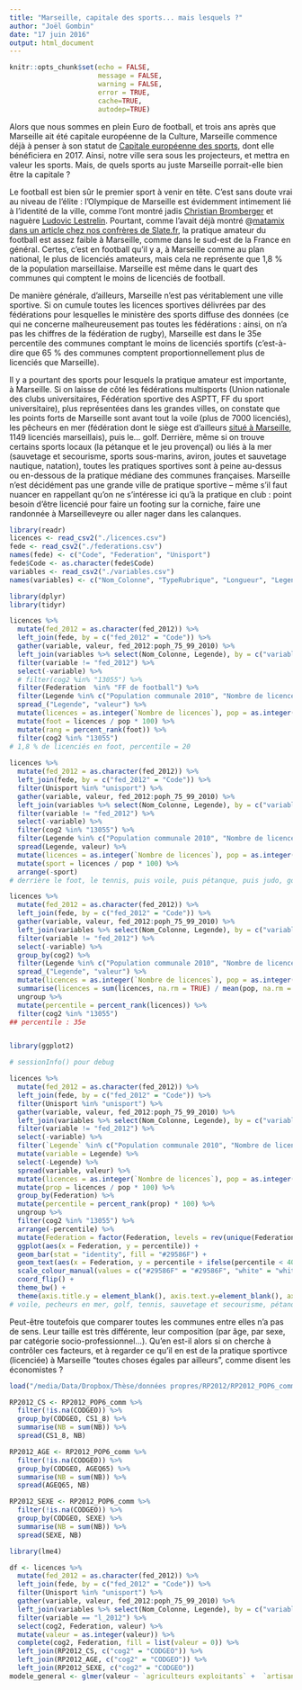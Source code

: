 ```yaml
---
title: "Marseille, capitale des sports... mais lesquels ?"
author: "Joël Gombin"
date: "17 juin 2016"
output: html_document
---
```


```r
knitr::opts_chunk$set(echo = FALSE,
                      message = FALSE,
                      warning = FALSE,
                      error = TRUE,
                      cache=TRUE, 
                      autodep=TRUE)
```

Alors que nous sommes en plein Euro de football, et trois ans après que Marseille ait été capitale européenne de la Culture, Marseille commence déjà à penser à son statut de [Capitale européenne des sports](https://marsactu.fr/bref/marseille-sera-capitale-europeenne-du-sport-en-2017/), dont elle bénéficiera en 2017. Ainsi, notre ville sera sous les projecteurs, et mettra en valeur les sports. Mais, de quels sports au juste Marseille porrait-elle bien être la capitale ?

Le football est bien sûr le premier sport à venir en tête. C'est sans doute vrai au niveau de l'élite : l'Olympique de Marseille est évidemment intimement lié à l'identité de la ville, comme l'ont montré jadis [Christian Bromberger](https://books.google.fr/books?id=zSkUCwAAQBAJ&dq=football+marseille&hl=fr&lr=) et naguère [Ludovic Lestrelin](http://www.theses.fr/2006ROUEL542). Pourtant, comme l'avait déjà montré @[matamix](https://twitter.com/matamix) [dans un article chez nos confrères de Slate.fr](http://www.slate.fr/france/78502/carte-france-football-amateur), la pratique amateur du football est assez faible à Marseille, comme dans le sud-est de la France en général. Certes, c'est en football qu'il y a, à Marseille comme au plan national, le plus de licenciés amateurs, mais cela ne représente que 1,8 % de la population marseillaise. Marseille est même dans le quart des communes qui comptent le moins de licenciés de football. 

De manière générale, d'ailleurs, Marseille n'est pas véritablement une ville sportive. Si on cumule toutes les licences sportives délivrées par des fédérations pour lesquelles le ministère des sports diffuse des données (ce qui ne concerne malheureusement pas toutes les fédérations : ainsi, on n'a pas les chiffres de la fédération de rugby), Marseille est dans le 35e percentile des communes comptant le moins de licenciés sportifs (c'est-à-dire que 65 % des communes comptent proportionnellement plus de licenciés que Marseille). 

Il y a pourtant des sports pour lesquels la pratique amateur est importante, à Marseille. Si on laisse de côté les fédérations multisports (Union nationale des clubs universitaires, Fédération sportive des ASPTT, FF du sport universitaire), plus représentées dans les grandes villes, on constate que les points forts de Marseille sont avant tout la voile (plus de 7000 licenciés), les pêcheurs en mer (fédération dont le siège est d'ailleurs [situé à Marseille](http://www.ffpm-national.com/), 1149 licenciés marseillais), puis le... golf. Derrière, même si on trouve certains sports locaux (la pétanque et le jeu provençal) ou liés à la mer (sauvetage et secourisme, sports sous-marins, aviron, joutes et sauvetage nautique, natation), toutes les pratiques sportives sont à peine au-dessus ou en-dessous de la pratique médiane des communes françaises. Marseille n'est décidément pas une grande ville de pratique sportive -- même s'il faut nuancer en rappellant qu'on ne s'intéresse ici qu'à la pratique en club : point besoin d'être licencié pour faire un footing sur la corniche, faire une randonnée à Marseilleveyre ou aller nager dans les calanques. 



```r

library(readr)
licences <- read_csv2("./licences.csv")
fede <- read_csv2("./federations.csv")
names(fede) <- c("Code", "Federation", "Unisport")
fede$Code <- as.character(fede$Code)
variables <- read_csv2("./variables.csv")
names(variables) <- c("Nom_Colonne", "TypeRubrique", "Longueur", "Legende")

library(dplyr) 
library(tidyr)

```

```r

licences %>% 
  mutate(fed_2012 = as.character(fed_2012)) %>% 
  left_join(fede, by = c("fed_2012" = "Code")) %>% 
  gather(variable, valeur, fed_2012:poph_75_99_2010) %>% 
  left_join(variables %>% select(Nom_Colonne, Legende), by = c("variable" = "Nom_Colonne")) %>% 
  filter(variable != "fed_2012") %>% 
  select(-variable) %>% 
  # filter(cog2 %in% "13055") %>% 
  filter(Federation  %in% "FF de football") %>% 
  filter(Legende %in% c("Population communale 2010", "Nombre de licences")) %>% 
  spread_("Legende", "valeur") %>% 
  mutate(licences = as.integer(`Nombre de licences`), pop = as.integer(`Population communale 2010`)) %>% 
  mutate(foot = licences / pop * 100) %>% 
  mutate(rang = percent_rank(foot)) %>% 
  filter(cog2 %in% "13055")
# 1,8 % de licenciés en foot, percentile = 20
  
licences %>% 
  mutate(fed_2012 = as.character(fed_2012)) %>% 
  left_join(fede, by = c("fed_2012" = "Code")) %>%
  filter(Unisport %in% "unisport") %>% 
  gather(variable, valeur, fed_2012:poph_75_99_2010) %>% 
  left_join(variables %>% select(Nom_Colonne, Legende), by = c("variable" = "Nom_Colonne")) %>% 
  filter(variable != "fed_2012") %>% 
  select(-variable) %>% 
  filter(cog2 %in% "13055") %>% 
  filter(Legende %in% c("Population communale 2010", "Nombre de licences")) %>% 
  spread(Legende, valeur) %>% 
  mutate(licences = as.integer(`Nombre de licences`), pop = as.integer(`Population communale 2010`)) %>% 
  mutate(sport = licences / pop * 100) %>% 
  arrange(-sport)
# derrière le foot, le tennis, puis voile, puis pétanque, puis judo, golf, équitation, handball, karaté, natation

licences %>%   
  mutate(fed_2012 = as.character(fed_2012)) %>% 
  left_join(fede, by = c("fed_2012" = "Code")) %>% 
  gather(variable, valeur, fed_2012:poph_75_99_2010) %>% 
  left_join(variables %>% select(Nom_Colonne, Legende), by = c("variable" = "Nom_Colonne")) %>% 
  filter(variable != "fed_2012") %>% 
  select(-variable) %>% 
  group_by(cog2) %>% 
  filter(Legende %in% c("Population communale 2010", "Nombre de licences")) %>% 
  spread_("Legende", "valeur") %>% 
  mutate(licences = as.integer(`Nombre de licences`), pop = as.integer(`Population communale 2010`)) %>% 
  summarise(licences = sum(licences, na.rm = TRUE) / mean(pop, na.rm = TRUE) * 100) %>% 
  ungroup %>% 
  mutate(percentile = percent_rank(licences)) %>% 
  filter(cog2 %in% "13055")
## percentile : 35e



```

```r

library(ggplot2)

# sessionInfo() pour debug

licences %>% 
  mutate(fed_2012 = as.character(fed_2012)) %>% 
  left_join(fede, by = c("fed_2012" = "Code")) %>% 
  filter(Unisport %in% "unisport") %>% 
  gather(variable, valeur, fed_2012:poph_75_99_2010) %>% 
  left_join(variables %>% select(Nom_Colonne, Legende), by = c("variable" = "Nom_Colonne")) %>% 
  filter(variable != "fed_2012") %>% 
  select(-variable) %>% 
  filter(`Legende` %in% c("Population communale 2010", "Nombre de licences")) %>% 
  mutate(variable = Legende) %>% 
  select(-Legende) %>% 
  spread(variable, valeur) %>% 
  mutate(licences = as.integer(`Nombre de licences`), pop = as.integer(`Population communale 2010`)) %>% 
  mutate(prop = licences / pop * 100) %>% 
  group_by(Federation) %>% 
  mutate(percentile = percent_rank(prop) * 100) %>% 
  ungroup %>% 
  filter(cog2 %in% "13055") %>% 
  arrange(-percentile) %>% 
  mutate(Federation = factor(Federation, levels = rev(unique(Federation)))) %>% 
  ggplot(aes(x = Federation, y = percentile)) +
  geom_bar(stat = "identity", fill = "#29586F") +
  geom_text(aes(x = Federation, y = percentile + ifelse(percentile < 40, 1, -1), ymax = percentile, label = Federation, hjust = ifelse(percentile > 40, 1, 0), colour = ifelse(percentile < 40, "#29586F", "white")), position = position_dodge(width = 1), hjust = "inward") +
  scale_colour_manual(values = c("#29586F" = "#29586F", "white" = "white"), guide = "none") +
  coord_flip() +
  theme_bw() +
  theme(axis.title.y = element_blank(), axis.text.y=element_blank(), axis.ticks.y = element_blank(), panel.grid.major.y = element_blank())
# voile, pecheurs en mer, golf, tennis, sauvetage et secourisme, pétanque, études et sports sous-marins, boxe française, karaté, tir

```


Peut-être toutefois que comparer toutes les communes entre elles n'a pas de sens. Leur taille est très différente, leur composition (par âge, par sexe, par catégorie socio-professionnel...). Qu'en est-il alors si on cherche à contrôler ces facteurs, et à regarder ce qu'il en est de la pratique sportivce (licenciée) à Marseille "toutes choses égales par ailleurs", comme disent les économistes ? 

```r

load("/media/Data/Dropbox/Thèse/données propres/RP2012/RP2012_POP6_comm.Rdata")

RP2012_CS <- RP2012_POP6_comm %>% 
  filter(!is.na(CODGEO)) %>% 
  group_by(CODGEO, CS1_8) %>% 
  summarise(NB = sum(NB)) %>% 
  spread(CS1_8, NB)

RP2012_AGE <- RP2012_POP6_comm %>% 
  filter(!is.na(CODGEO)) %>% 
  group_by(CODGEO, AGEQ65) %>% 
  summarise(NB = sum(NB)) %>% 
  spread(AGEQ65, NB)

RP2012_SEXE <- RP2012_POP6_comm %>% 
  filter(!is.na(CODGEO)) %>% 
  group_by(CODGEO, SEXE) %>% 
  summarise(NB = sum(NB)) %>% 
  spread(SEXE, NB)

library(lme4)

df <- licences %>% 
  mutate(fed_2012 = as.character(fed_2012)) %>% 
  left_join(fede, by = c("fed_2012" = "Code")) %>% 
  filter(Unisport %in% "unisport") %>% 
  gather(variable, valeur, fed_2012:poph_75_99_2010) %>% 
  left_join(variables %>% select(Nom_Colonne, Legende), by = c("variable" = "Nom_Colonne")) %>% 
  filter(variable == "l_2012") %>% 
  select(cog2, Federation, valeur) %>% 
  mutate(valeur = as.integer(valeur)) %>% 
  complete(cog2, Federation, fill = list(valeur = 0)) %>% 
  left_join(RP2012_CS, c("cog2" = "CODGEO")) %>% 
  left_join(RP2012_AGE, c("cog2" = "CODGEO")) %>% 
  left_join(RP2012_SEXE, c("cog2" = "CODGEO"))
modele_general <- glmer(valeur ~ `agriculteurs exploitants` +  `artisans, commerçants, chefs entreprise` + `autres personnes sans activité professionnelle` + `cadres et professions intellectuelles supérieures`+ `employés` + `ouvriers` + `professions intermédiaires` +  `retraités` + `15 à 19 ans` + `20 à 24 ans` + `25 à 29 ans` + `30 à 34 ans` + `35 à 39 ans` + `40 à 44 ans` + `45 à 49 ans` + `50 à 54 ans` + `55 à 59 ans` + `60 à 64 ans` + `65 ans ou plus` + `femmes` + `hommes` + (1 + `agriculteurs exploitants` + `artisans, commerçants, chefs entreprise` + `autres personnes sans activité professionnelle` + `cadres et professions intellectuelles supérieures`+ `employés` + `ouvriers` + `professions intermédiaires` +  `retraités` + `15 à 19 ans` + `20 à 24 ans` + `25 à 29 ans` + `30 à 34 ans` + `35 à 39 ans` + `40 à 44 ans` + `45 à 49 ans` + `50 à 54 ans` + `55 à 59 ans` + `60 à 64 ans` + `65 ans ou plus` + `femmes` + `hommes` | Federation), data = df, family = poisson(link = "identity"))
  
```

